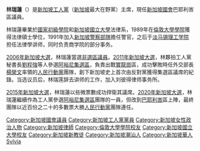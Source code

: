 {{Infobox Officeholder
| name =林瑞蓮
| original_name=Sylvia Lim Swee Lien
| image = Sylvia Lim 4 (cropped).jpg
| office = [[新加坡工人黨|新加坡工人黨]]主席
| secretary_general = [[劉程強|劉程強]]<br>[[畢丹星|畢丹星]]
| term_start = 2003年6月2日
| term_end =
| office1 = [[新加坡國會|新加坡國會議員]]
| date of birth={{birth_date_and_age|1965|3|28}}
| place of birth={{MYS}}[[新加坡州|新加坡州]]
| constituency1 =[[非選區議員|非選區]]{{to}}<br>[[阿裕尼集選區|實龍崗]]{{to}}[[阿裕尼集選區|巴耶利峇]]
| term_start1=2006年5月6日
| nationality={{SIN}}
| party=[[工人黨_(新加坡)|新加坡工人黨]]
| spouse=
| children = 
| alma_mater = [[新加坡國立大學|新加坡國立大學]]<br>[[倫敦大學學院|倫敦大學學院]]
| occupation=[[律師|律師]]
| religion=[[天主教|天主教]]
}}'''林瑞蓮'''（{{bd|1965年|3月28日|CatIdx=L林}}）是[[新加坡工人黨|新加坡工人黨]]（[[新加坡|新加坡]]最大在野黨）主席，現任[[新加坡國會|新加坡國會]]巴耶利峇區議員。

林瑞蓮畢業於[[國家初級學院|國家初級學院]]和[[新加坡國立大學|新加坡國立大學]]法律系，1989年在[[倫敦大學學院|倫敦大學學院]]獲得法律碩士學位，1991年加入[[新加坡警察部隊|新加坡警察部隊]]擔任警官，之后于[[淡马锡理工学院|淡马锡理工学院]]担任法律學讲师，同时负责商学院的部分事务。

[[2006年新加坡大選|2006年新加坡大選]]，林瑞蓮當選[[非選區議員|非選區議員]]。[[2011年新加坡大選|2011年新加坡大選]]，林夥拍工人黨秘書長[[劉程強|劉程強]]等人參選[[阿裕尼集選區|阿裕尼集選區]]，負責出戰[[阿裕尼集選區|實龍崗]]區，成功擊敗時任外交部長[[楊榮文|楊榮文]]率領的[[人民行動黨|人民行動黨]]團隊，創下新加坡史上首次由反對黨獲得集選區議席的紀錄。当选议员后，林瑞莲辞去讲师的工作，加入刘彼得律师事务所。

[[2015年新加坡大選|2015年新加坡大選]]，林瑞蓮以些微票數成功捍衛其議席。[[2020年新加坡大選|2020年新加坡大選]]，林瑞蓮繼續作為工人黨參選[[阿裕尼集選區|阿裕尼集選區]]團隊的一員，但改到[[阿裕尼集選區|巴耶利峇]]區上陣，最終團隊以近百份之二十的多數票大勝[[人民行動黨|人民行動黨]]團隊連任。

{{s-start}}
{{s-off}}
{{s-par|sg}}
{{s-bef|before=謝鏡豐}}
{{s-ttl|title=[[新加坡國會|新加坡國會]]議員（非選區）|years=2006–2011}}
{{s-aft|after=羅文麗<br> 余振忠 <br> [[嚴燕松|嚴燕松]]}}
{{s-bef|before=陳惠華}}
{{s-ttl|title=[[新加坡國會|新加坡國會]]議員（[[阿裕尼集選區|實龍崗]]）|years=2011 – 2020}}
{{s-aft|after=貝理安}}
{{s-bef|before=陳碩荗}}
{{s-ttl|title=[[新加坡國會|新加坡國會]]議員（[[阿裕尼集選區|巴耶利峇]]）|years=2020 – 現任}}
{{s-inc}}
{{end}}
{{现任新加坡国会议员}}<!--如果不再是国会议员，请以{{Singapore Parliament 2011}}代替-->

{{DEFAULTSORT:Lim林}}
[[Category:新加坡國會議員|Category:新加坡國會議員]]
[[Category:新加坡工人黨黨員|Category:新加坡工人黨黨員]]
[[Category:新加坡女性政治人物|Category:新加坡女性政治人物]]
[[Category:新加坡律師|Category:新加坡律師]]
[[Category:倫敦大學學院校友|Category:倫敦大學學院校友]]
[[Category:新加坡國立大學校友|Category:新加坡國立大學校友]]
[[Category:新加坡新教徒|Category:新加坡新教徒]]
[[Category:新加坡潮汕人|Category:新加坡潮汕人]]
[[Category:新加坡華人|Category:新加坡華人]]
[[Category:林姓|Sylvia]]